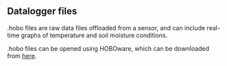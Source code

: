 ## Datalogger files

.hobo files are raw data files offloaded from a sensor, and can include real-time graphs of temperature and soil moisture conditions.

.hobo files can be opened using HOBOware, which can be downloaded from [here](http://www.onsetcomp.com/hoboware-free-download). 